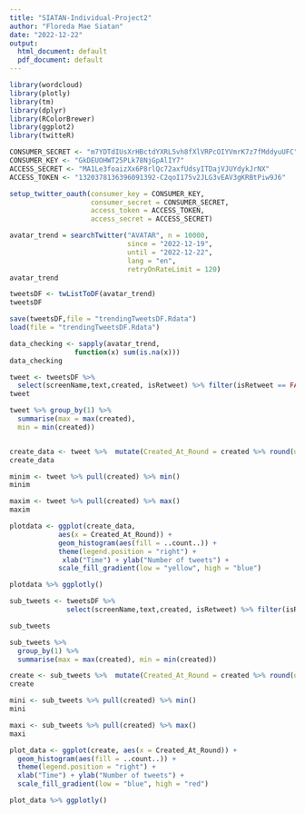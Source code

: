 ---
title: "SIATAN-Individual-Project2"
author: "Floreda Mae Siatan"
date: "2022-12-22"
output:
  html_document: default
  pdf_document: default
---

```{r packagesExtension}

library(wordcloud)
library(plotly)
library(tm)
library(dplyr)
library(RColorBrewer)
library(ggplot2)
library(twitteR)

```

```{r token}
CONSUMER_SECRET <- "m7YDTdIUsXrHBctdYXRL5vh8fXlVRPcOIYVmrK7z7fMddyuUFC"
CONSUMER_KEY <- "GkDEUOHWT25PLk78NjGpAlIY7"
ACCESS_SECRET <- "MA1Le3foaizXx6P8rlQc72axfUdsyITDajVJUYdykJrNX"
ACCESS_TOKEN <- "1320378136396091392-C2qoI175v2JLG3vEAV3gKRBtPiw9J6"
```

```{r setup}
setup_twitter_oauth(consumer_key = CONSUMER_KEY,
                    consumer_secret = CONSUMER_SECRET,
                    access_token = ACCESS_TOKEN,
                    access_secret = ACCESS_SECRET)
```

```{r trend}
avatar_trend = searchTwitter("AVATAR", n = 10000, 
                             since = "2022-12-19",
                             until = "2022-12-22",
                             lang = "en", 
                             retryOnRateLimit = 120)
avatar_trend
```

```{r avatardf}
tweetsDF <- twListToDF(avatar_trend)
tweetsDF
```


```{r saveload}
save(tweetsDF,file = "trendingTweetsDF.Rdata")
load(file = "trendingTweetsDF.Rdata")

```


```{r checking}
data_checking <- sapply(avatar_trend,
                function(x) sum(is.na(x)))  
data_checking 
```

```{r subset}
tweet <- tweetsDF %>%
  select(screenName,text,created, isRetweet) %>% filter(isRetweet == FALSE)
tweet
```


```{r grouping}
tweet %>% group_by(1) %>%  
  summarise(max = max(created),
  min = min(created))



```
```{r create}
create_data <- tweet %>%  mutate(Created_At_Round = created %>% round(units = 'hours') %>% as.POSIXct())
create_data
```
```{r minmax}
minim <- tweet %>% pull(created) %>% min()
minim 

maxim <- tweet %>% pull(created) %>% max()
maxim
```


```{r plot}
plotdata <- ggplot(create_data,
            aes(x = Created_At_Round)) +
            geom_histogram(aes(fill = ..count..)) +
            theme(legend.position = "right") +
             xlab("Time") + ylab("Number of tweets") + 
            scale_fill_gradient(low = "yellow", high = "blue")

plotdata %>% ggplotly()
```


```{r retweets}
sub_tweets <- tweetsDF %>%
              select(screenName,text,created, isRetweet) %>% filter(isRetweet == FALSE)

sub_tweets
```


```{r groupretweets}
sub_tweets %>%  
  group_by(1) %>%  
  summarise(max = max(created), min = min(created))

create <- sub_tweets %>%  mutate(Created_At_Round = created %>% round(units = 'hours') %>% as.POSIXct())
create

mini <- sub_tweets %>% pull(created) %>% min()
mini

maxi <- sub_tweets %>% pull(created) %>% max()
maxi
```


```{r replot}
plot_data <- ggplot(create, aes(x = Created_At_Round)) +
  geom_histogram(aes(fill = ..count..)) +
  theme(legend.position = "right") +
  xlab("Time") + ylab("Number of tweets") + 
  scale_fill_gradient(low = "blue", high = "red")

plot_data %>% ggplotly()
```
